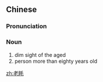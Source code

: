 ==Chinese==
{{zh-forms}}

===Pronunciation===
{{zh-pron
|m=lǎomào
|cat=n
}}

===Noun===
{{zh-noun}}

# dim sight of the aged
# person more than eighty years old

[[zh:老眊]]